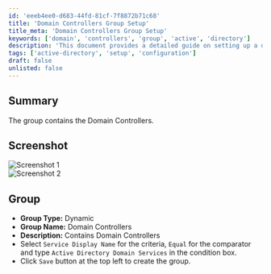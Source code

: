 ```yaml
---
id: 'eeeb4ee0-d683-44fd-81cf-7f8872b71c68'
title: 'Domain Controllers Group Setup'
title_meta: 'Domain Controllers Group Setup'
keywords: ['domain', 'controllers', 'group', 'active', 'directory']
description: 'This document provides a detailed guide on setting up a dynamic group for Domain Controllers in Active Directory, including criteria selection and group creation steps.'
tags: ['active-directory', 'setup', 'configuration']
draft: false
unlisted: false
---
```

## Summary

The group contains the Domain Controllers.

## Screenshot

![Screenshot 1](../../../static/img/Domain-Controllers/image_1.png)  
![Screenshot 2](../../../static/img/Domain-Controllers/image_2.png)  

## Group

- **Group Type:** Dynamic  
- **Group Name:** Domain Controllers  
- **Description:** Contains Domain Controllers  
- Select `Service Display Name` for the criteria, `Equal` for the comparator and type `Active Directory Domain Services` in the condition box.  
- Click `Save` button at the top left to create the group.  












